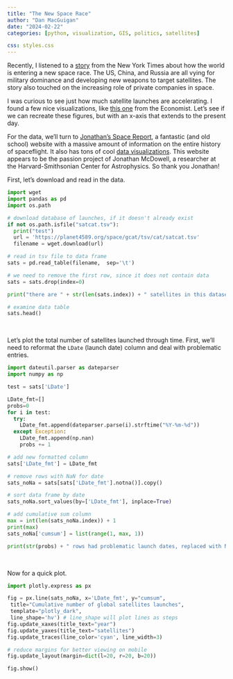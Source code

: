 ```yaml
---
title: "The New Space Race"
author: "Dan MacGuigan"
date: "2024-02-22"
categories: [python, visualization, GIS, politics, satellites]

css: styles.css
---
```


Recently, I listened to a [story](https://www.nytimes.com/2024/02/28/podcasts/the-daily/us-russia-space.html) from the New York Times about how the world is entering a new space race. The US, China, and Russia are all vying for military dominance and developing new weapons to target satellites. The story also touched on the increasing role of private companies in space. 

I was curious to see just how much satellite launches are accelerating. I found a few nice visualizations, like [this one](https://www.economist.com/graphic-detail/2018/10/18/the-space-race-is-dominated-by-new-contenders) from the Economist. Let's see if we can recreate these figures, but with an x-axis that extends to the present day.

For the data, we'll turn to [Jonathan's Space Report](https://planet4589.org/), a fantastic (and old school) website with a massive amount of information on the entire history of spaceflight. It also has tons of cool [data visualizations](https://planet4589.org/space/stats/launches.html). This website appears to be the passion project of Jonathan McDowell, a researcher at the  Harvard-Smithsonian Center for Astrophysics. So thank you Jonathan!

First, let's download and read in the data.

```python
import wget
import pandas as pd
import os.path

# download database of launches, if it doesn't already exist
if not os.path.isfile("satcat.tsv"):
  print("test")
  url = 'https://planet4589.org/space/gcat/tsv/cat/satcat.tsv'
  filename = wget.download(url)

# read in tsv file to data frame
sats = pd.read_table(filename,  sep='\t')

# we need to remove the first row, since it does not contain data
sats = sats.drop(index=0)

print("there are " + str(len(sats.index)) + " satellites in this dataset")

# examine data table
sats.head()
```
<br/>

Let's plot the total number of satellites launched through time. First, we'll need to reformat the `LDate` (launch date) column and deal with problematic entries.

```python
import dateutil.parser as dateparser
import numpy as np

test = sats['LDate']

LDate_fmt=[]
probs=0
for i in test:
  try:
    LDate_fmt.append(dateparser.parse(i).strftime("%Y-%m-%d"))
  except Exception:
    LDate_fmt.append(np.nan)
    probs += 1

# add new formatted column
sats['LDate_fmt'] = LDate_fmt

# remove rows with NaN for date
sats_noNa = sats[sats['LDate_fmt'].notna()].copy()

# sort data frame by date
sats_noNa.sort_values(by=['LDate_fmt'], inplace=True)

# add cumulative sum column
max = int(len(sats_noNa.index)) + 1
print(max)
sats_noNa['cumsum'] = list(range(1, max, 1))

print(str(probs) + " rows had problematic launch dates, replaced with NaN")
```
<br/>

Now for a quick plot.

```python
import plotly.express as px

fig = px.line(sats_noNa, x='LDate_fmt', y="cumsum",
 title="Cumulative number of global satellites launches",
 template="plotly_dark",
 line_shape='hv') # line_shape will plot lines as steps
fig.update_xaxes(title_text="year")
fig.update_yaxes(title_text="satellites")
fig.update_traces(line_color='cyan', line_width=3)

# reduce margins for better viewing on mobile
fig.update_layout(margin=dict(l=20, r=20, b=20))

fig.show()
```